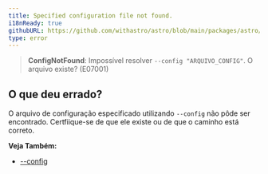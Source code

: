 ```yaml
---
title: Specified configuration file not found.
i18nReady: true
githubURL: https://github.com/withastro/astro/blob/main/packages/astro/src/core/errors/errors-data.ts
type: error
---
```


> **ConfigNotFound**: Impossível resolver `--config "ARQUIVO_CONFIG"`. O arquivo existe? (E07001)

## O que deu errado?

O arquivo de configuração especificado utilizando `--config` não pôde ser encontrado. Certfiique-se de que ele existe ou de que o caminho está correto.

**Veja Também:**
- [--config](/pt-br/reference/cli-reference/#--config-caminho)


